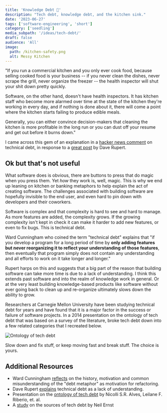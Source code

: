 ```yaml
---
title: 'Knowledge Debt 💸'
description: "Tech debt, knowledge debt, and the kitchen sink."
date: '2023-06-27'
tags: ['software-engineering', 'short']
category: ['seedling']
media_subpath: '/ideas/tech-debt/'
draft: false
audience: 'All'
image:
  path: /kitchen-safety.png
  alt: Messy Kitchen
---
```


"If you run a commercial kitchen and you only ever cook food, because selling cooked food is your business -- if you never clean the dishes, never scrape the grill, never organize the freezer -- the health inspector will shut your shit down pretty quickly.

Software, on the other hand, doesn't have health inspectors. It has kitchen staff who become more alarmed over time at the state of the kitchen they're working in every day, and if nothing is done about it, there will come a point where the kitchen starts failing to produce edible meals.

Generally, you can either convince decision-makers that cleaning the kitchen is more profitable in the long run or you can dust off your resume and get out before it burns down."

I came across this gem of an explanation in a [hacker news comment](https://news.ycombinator.com/item?id=25008587) on technical debt, in response to a [great post](https://daverupert.com/2020/11/technical-debt-as-a-lack-of-understanding/) by Dave Rupert.

## Ok but that's not useful

What software does is obvious, there are buttons to press that do magic when you press them. Yet _how_ they work is, well, magic. This is why we end up leaning on kitchen or banking metaphors to help explain the act of creating software. The challenges associated with building software are hopefully invisible to the end user, and even hard to pin down with developers and their coworkers.

Software is complex and that complexity is hard to see and hard to manage. As more features are added, the complexity grows. If the growing complexity isn't kept in check it can make it harder to add new features, or even to fix bugs. This is technical debt.

Ward Cunningham who coined the term "technical debt" explains that "if you develop a program for a long period of time by **only adding features but never reorganizing it to reflect your understanding of those features**, then eventually that program simply does not contain any understanding and all efforts to work on it take longer and longer."

Rupert harps on this and suggests that a big part of the reason that building software can take more time is due to a lack of understanding. I think this extends past software and into the realm of knowledge work in general. Or at the very least building knowledge-based products like software without ever going back to clean up and re-organize ultimately slows down the ability to grow.

Researchers at Carnegie Mellon University have been studying technical debt for years and have found that it is a major factor in the success or failure of software projects. In a 2014 presentation on the ontology of tech debt that was based on a survey of the literature, broke tech debt down into a few related categories that I recreated below.

![Ontology of tech debt](tech-debt-ontology.png)

Slow down and fix stuff, or keep moving fast and break stuff. The choice is yours.

## Additional Resources

- Ward Cunningham [reflects](https://www.youtube.com/watch?v=pqeJFYwnkjE) on the history, motivation and common misunderstanding of the "debt metaphor" as motivation for refactoring.
- Dave Rupert [explains](https://daverupert.com/2020/11/technical-debt-as-a-lack-of-understanding/) technical debt as a lack of understanding.
- Presentation on the [ontology of tech debt](https://resources.sei.cmu.edu/library/asset-view.cfm?assetID=516144) by Nicolli S.R. Alves, Leilane F. Riberio, et. al.
- A [study](https://insights.sei.cmu.edu/blog/a-field-study-of-technical-debt/) on the sources of tech debt by Neil Ernst